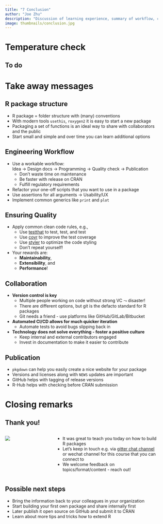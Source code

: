 ```yaml
---
title: "7 Conclusion"
author: "Joe Zhu"
description: "Discussion of learning experience, summary of workflow, conclusion and next steps.</br>[Photo by Ann H on pexels.com]{.copyright}"
image: thumbnails/conclusion.jpg
---
```


# Temperature check

## To do

# Take away messages

## R package structure

-   R package = folder structure with (many) conventions
-   With modern tools `usethis`, `roxygen2` it is easy to start a new package
-   Packaging a set of functions is an ideal way to share with collaborators and the public
-   Start small and simple and over time you can learn additional options

## Engineering Workflow

-   Use a workable workflow:\
    Idea $\rightarrow$ Design docs $\rightarrow$ Programming $\rightarrow$ Quality check $\rightarrow$ Publication
    -   Don't waste time on maintenance
    -   Be faster with release on CRAN
    -   Fulfill regulatory requirements
-   Refactor your one-off scripts that you want to use in a package
-   Use assertions for all arguments $\rightarrow$ Usability/UX
-   Implement common generics like `print` and `plot`

## Ensuring Quality

-   Apply common clean code rules, e.g.,
    -   Use [testthat](https://cran.r-project.org/package=testthat) to test, test, and test
    -   Use [covr](https://cran.r-project.org/package=covr) to improve the test coverage
    -   Use [styler](https://styler.r-lib.org) to optimize the code styling
    -   Don't repeat yourself!
-   Your rewards are:
    -   **Maintainability**,
    -   **Extensibility**, and
    -   **Performance**!

## Collaboration

- **Version control is key**
    - Multiple people working on code without strong VC $\leadsto$ disaster!
    - There are different options, but git is the defacto standard for R packages
    - Git needs a friend - use platforms like GitHub/GitLab/Bitbucket
- **Automated CI/CD allows for much quicker iteration**
    - Automate tests to avoid bugs slipping back in
- **Technology does not solve everything - foster a positive culture**
    - Keep internal and external contributors engaged
    - Invest in documentation to make it easier to contribute
    
## Publication

-   `pkgdown` can help you easily create a nice website for your package
-   Versions and licenses along with `NEWS` updates are important
-   GitHub helps with tagging of release versions
-   R-Hub helps with checking before CRAN submission

# Closing remarks

## Thank you!

::: columns
::: {.column width="30%"}
![](resources/thank-you.jpg)
:::

::: {.column width="70%"}
-   It was great to teach you today on how to build R packages
-   Let's keep in touch e.g. via [gitter chat channel](https://gitter.im/workshop-r-swe/community) or wechat channel for this course that you can connect to
-   We welcome feedback on topics/format/content - reach out!
:::
:::

## Possible next steps

-   Bring the information back to your colleagues in your organization
-   Start building your first own package and share internally first
-   Later publish it open source on GitHub and submit it to CRAN
-   Learn about more tips and tricks how to extend R
